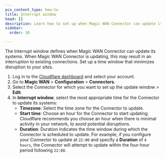 ```yaml
---
pcx_content_type: how-to
title: Interrupt window
head: []
description: Learn how to set up when Magic WAN Connector can update its systems.
sidebar:
  order: 10

---
```


The Interrupt window defines when Magic WAN Connector can update its systems. When Magic WAN Connector is updating, this may result in an interruption to existing connections. Set up a time window that minimizes disruption to your sites.

1. Log in to the [Cloudflare dashboard](https://dash.cloudflare.com/) and select your account.
2. Go to **Magic WAN** > **Configuration** > **Connectors**.
3. Select the Connector for which you want to set up the update window > **Edit**.
4. In **Interrupt window**, select the most appropriate time for the Connector to update its systems:
   - **Timezone**: Select the time zone for the Connector to update.
   - **Start time**: Choose an hour for the Connector to start updating. Cloudflare recommends you choose an hour when there is minimal activity in your network, to avoid potential disruptions.
   - **Duration**: Duration indicates the time window during which the Connector is scheduled to update. For example, if you configure your Connector to update at `22:00` and specify a **Duration** of `4 hours`, the Connector will attempt to update within the four-hour period following `22:00`.
